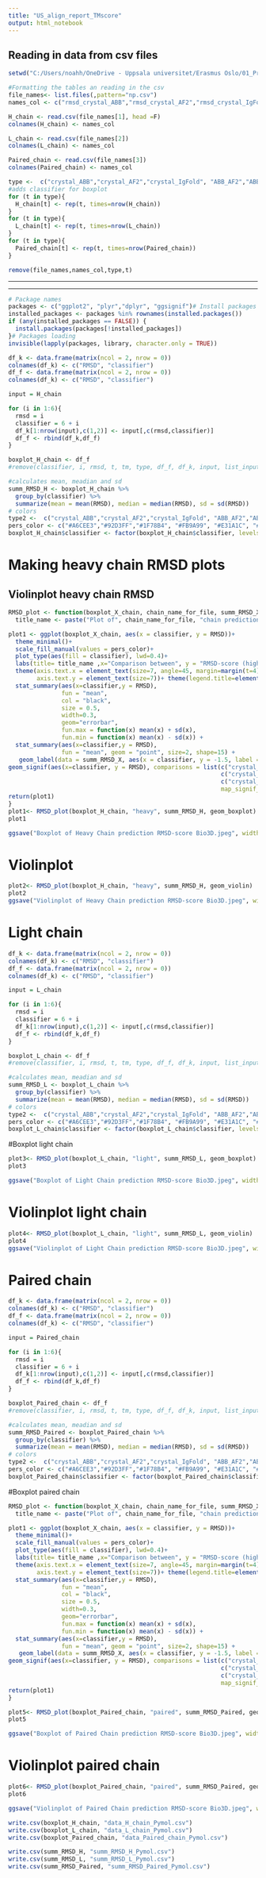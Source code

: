 ---
title: "US_align_report_TMscore"
output: html_notebook
---

## Reading in data from csv files

```{r warning=FALSE, paged.print=TRUE}
setwd("C:/Users/noahh/OneDrive - Uppsala universitet/Erasmus Oslo/01_Project/04_Data/Pymol_RMSD/")

#Formatting the tables an reading in the csv
file_names<- list.files(,pattern="np.csv")
names_col <- c("rmsd_crystal_ABB","rmsd_crystal_AF2","rmsd_crystal_IgFold", "rmsd_ABB_AF2","rmsd_ABB_IgFold","rmsd_AF2_IgFold")

H_chain <- read.csv(file_names[1], head =F)
colnames(H_chain) <- names_col

L_chain <- read.csv(file_names[2])
colnames(L_chain) <- names_col

Paired_chain <- read.csv(file_names[3])
colnames(Paired_chain) <- names_col

type <-  c("crystal_ABB","crystal_AF2","crystal_IgFold", "ABB_AF2","ABB_IgFold","AF2_IgFold")
#adds classifier for boxplot
for (t in type){
  H_chain[t] <- rep(t, times=nrow(H_chain))
}
for (t in type){
  L_chain[t] <- rep(t, times=nrow(L_chain))
}
for (t in type){
  Paired_chain[t] <- rep(t, times=nrow(Paired_chain))
}

remove(file_names,names_col,type,t)
```
***
***
```{r warning=FALSE}
# Package names
packages <- c("ggplot2", "plyr","dplyr", "ggsignif")# Install packages not yet installed
installed_packages <- packages %in% rownames(installed.packages())
if (any(installed_packages == FALSE)) {
  install.packages(packages[!installed_packages])
}# Packages loading
invisible(lapply(packages, library, character.only = TRUE))


```

```{r}


df_k <- data.frame(matrix(ncol = 2, nrow = 0))
colnames(df_k) <- c("RMSD", "classifier")
df_f <- data.frame(matrix(ncol = 2, nrow = 0))
colnames(df_k) <- c("RMSD", "classifier")

input = H_chain

for (i in 1:6){
  rmsd = i
  classifier = 6 + i
  df_k[1:nrow(input),c(1,2)] <- input[,c(rmsd,classifier)]
  df_f <- rbind(df_k,df_f)
}

boxplot_H_chain <- df_f
#remove(classifier, i, rmsd, t, tm, type, df_f, df_k, input, list_input )

#calculates mean, meadian and sd
summ_RMSD_H <- boxplot_H_chain %>% 
  group_by(classifier) %>% 
  summarize(mean = mean(RMSD), median = median(RMSD), sd = sd(RMSD))
# colors
type2 <-  c("crystal_ABB","crystal_AF2","crystal_IgFold", "ABB_AF2","ABB_IgFold","AF2_IgFold")
pers_color <- c("#A6CEE3","#92D3FF","#1F78B4", "#FB9A99", "#E31A1C", "#B2DF8A", "#33A02C", "#FDBF6F", "#FF7F00")
boxplot_H_chain$classifier <- factor(boxplot_H_chain$classifier, levels = type2)
```



# Making heavy chain RMSD plots
## Violinplot heavy chain RMSD

```{r}

RMSD_plot <- function(boxplot_X_chain, chain_name_for_file, summ_RMSD_X, plot_type) {
  title_name <- paste("Plot of", chain_name_for_file, "chain prediction RMSD-score")

plot1 <- ggplot(boxplot_X_chain, aes(x = classifier, y = RMSD))+
  theme_minimal()+
  scale_fill_manual(values = pers_color)+
  plot_type(aes(fill = classifier), lwd=0.4)+
  labs(title= title_name ,x="Comparison between", y = "RMSD-score (higher = worse)")+
  theme(axis.text.x = element_text(size=7, angle=45, margin=margin(t=4), hjust = 1),
        axis.text.y = element_text(size=7))+ theme(legend.title=element_blank()) +
  stat_summary(aes(x=classifier,y = RMSD),
               fun = "mean",
               col = "black",
               size = 0.5,
               width=0.3,
               geom="errorbar",
               fun.max = function(x) mean(x) + sd(x),
               fun.min = function(x) mean(x) - sd(x)) +
  stat_summary(aes(x=classifier,y = RMSD),
               fun = "mean", geom = "point", size=2, shape=15) +
   geom_label(data = summ_RMSD_X, aes(x = classifier, y = -1.5, label = paste("Mean: ", round(mean, 3), "\nMedian: ",round(median, 3), "\nSD: ", round(sd, 3))), size = 2, label.size = 0, label.padding = unit(0.1, "lines")) + #Adds labels
geom_signif(aes(x=classifier, y = RMSD), comparisons = list(c("crystal_AF2", "crystal_IgFold"),
                                                            c("crystal_ABB", "crystal_IgFold"),
                                                            c("crystal_ABB", "crystal_AF2")),
                                                            map_signif_level = TRUE, y_position = c(20,21.5,20))
return(plot1)
}
plot1<- RMSD_plot(boxplot_H_chain, "heavy", summ_RMSD_H, geom_boxplot)
plot1

ggsave("Boxplot of Heavy Chain prediction RMSD-score Bio3D.jpeg", width = 2500, height = 1500, units = "px")
```


# Violinplot 
```{r}
plot2<- RMSD_plot(boxplot_H_chain, "heavy", summ_RMSD_H, geom_violin)
plot2
ggsave("Violinplot of Heavy Chain prediction RMSD-score Bio3D.jpeg", width = 2500, height = 1500, units = "px")

```

# Light chain

```{r}


df_k <- data.frame(matrix(ncol = 2, nrow = 0))
colnames(df_k) <- c("RMSD", "classifier")
df_f <- data.frame(matrix(ncol = 2, nrow = 0))
colnames(df_k) <- c("RMSD", "classifier")

input = L_chain

for (i in 1:6){
  rmsd = i
  classifier = 6 + i
  df_k[1:nrow(input),c(1,2)] <- input[,c(rmsd,classifier)]
  df_f <- rbind(df_k,df_f)
}

boxplot_L_chain <- df_f
#remove(classifier, i, rmsd, t, tm, type, df_f, df_k, input, list_input )

#calculates mean, meadian and sd
summ_RMSD_L <- boxplot_L_chain %>% 
  group_by(classifier) %>% 
  summarize(mean = mean(RMSD), median = median(RMSD), sd = sd(RMSD))
# colors
type2 <-  c("crystal_ABB","crystal_AF2","crystal_IgFold", "ABB_AF2","ABB_IgFold","AF2_IgFold") 
pers_color <- c("#A6CEE3","#92D3FF","#1F78B4", "#FB9A99", "#E31A1C", "#B2DF8A", "#33A02C", "#FDBF6F", "#FF7F00")
boxplot_L_chain$classifier <- factor(boxplot_L_chain$classifier, levels = type2)
```

#Boxplot light chain
```{r}
plot3<- RMSD_plot(boxplot_L_chain, "light", summ_RMSD_L, geom_boxplot)
plot3

ggsave("Boxplot of Light Chain prediction RMSD-score Bio3D.jpeg", width = 2500, height = 1500, units = "px")

```


# Violinplot light chain
```{r}
plot4<- RMSD_plot(boxplot_L_chain, "light", summ_RMSD_L, geom_violin)
plot4
ggsave("Violinplot of Light Chain prediction RMSD-score Bio3D.jpeg", width = 2500, height = 1500, units = "px")

```

# Paired chain
```{r}

df_k <- data.frame(matrix(ncol = 2, nrow = 0))
colnames(df_k) <- c("RMSD", "classifier")
df_f <- data.frame(matrix(ncol = 2, nrow = 0))
colnames(df_k) <- c("RMSD", "classifier")

input = Paired_chain

for (i in 1:6){
  rmsd = i
  classifier = 6 + i
  df_k[1:nrow(input),c(1,2)] <- input[,c(rmsd,classifier)]
  df_f <- rbind(df_k,df_f)
}

boxplot_Paired_chain <- df_f
#remove(classifier, i, rmsd, t, tm, type, df_f, df_k, input, list_input )

#calculates mean, meadian and sd
summ_RMSD_Paired <- boxplot_Paired_chain %>% 
  group_by(classifier) %>% 
  summarize(mean = mean(RMSD), median = median(RMSD), sd = sd(RMSD))
# colors
type2 <-  c("crystal_ABB","crystal_AF2","crystal_IgFold", "ABB_AF2","ABB_IgFold","AF2_IgFold") 
pers_color <- c("#A6CEE3","#92D3FF","#1F78B4", "#FB9A99", "#E31A1C", "#B2DF8A", "#33A02C", "#FDBF6F", "#FF7F00")
boxplot_Paired_chain$classifier <- factor(boxplot_Paired_chain$classifier, levels = type2)
```

#Boxplot paired chain
```{r}
RMSD_plot <- function(boxplot_X_chain, chain_name_for_file, summ_RMSD_X, plot_type) {
  title_name <- paste("Plot of", chain_name_for_file, "chain prediction RMSD-score")

plot1 <- ggplot(boxplot_X_chain, aes(x = classifier, y = RMSD))+
  theme_minimal()+
  scale_fill_manual(values = pers_color)+
  plot_type(aes(fill = classifier), lwd=0.4)+
  labs(title= title_name ,x="Comparison between", y = "RMSD-score (higher = worse)")+
  theme(axis.text.x = element_text(size=7, angle=45, margin=margin(t=4), hjust = 1),
        axis.text.y = element_text(size=7))+ theme(legend.title=element_blank()) +
  stat_summary(aes(x=classifier,y = RMSD),
               fun = "mean",
               col = "black",
               size = 0.5,
               width=0.3,
               geom="errorbar",
               fun.max = function(x) mean(x) + sd(x),
               fun.min = function(x) mean(x) - sd(x)) +
  stat_summary(aes(x=classifier,y = RMSD),
               fun = "mean", geom = "point", size=2, shape=15) +
   geom_label(data = summ_RMSD_X, aes(x = classifier, y = -1.5, label = paste("Mean: ", round(mean, 3), "\nMedian: ",round(median, 3), "\nSD: ", round(sd, 3))), size = 2, label.size = 0, label.padding = unit(0.1, "lines")) + #Adds labels
geom_signif(aes(x=classifier, y = RMSD), comparisons = list(c("crystal_AF2", "crystal_IgFold"),
                                                            c("crystal_ABB", "crystal_IgFold"),
                                                            c("crystal_ABB", "crystal_AF2")),
                                                            map_signif_level = TRUE, y_position = c(25,26.5,25))
return(plot1)
}

plot5<- RMSD_plot(boxplot_Paired_chain, "paired", summ_RMSD_Paired, geom_boxplot)
plot5

ggsave("Boxplot of Paired Chain prediction RMSD-score Bio3D.jpeg", width = 2500, height = 1500, units = "px")

```


# Violinplot paired chain
```{r}
plot6<- RMSD_plot(boxplot_Paired_chain, "paired", summ_RMSD_Paired, geom_violin)
plot6

ggsave("Violinplot of Paired Chain prediction RMSD-score Bio3D.jpeg", width = 2500, height = 1500, units = "px")

```


```{r eval=FALSE, include=FALSE}

write.csv(boxplot_H_chain, "data_H_chain_Pymol.csv")
write.csv(boxplot_L_chain, "data_L_chain_Pymol.csv")
write.csv(boxplot_Paired_chain, "data_Paired_chain_Pymol.csv")

write.csv(summ_RMSD_H, "summ_RMSD_H_Pymol.csv")
write.csv(summ_RMSD_L, "summ_RMSD_L_Pymol.csv")
write.csv(summ_RMSD_Paired, "summ_RMSD_Paired_Pymol.csv")

```

